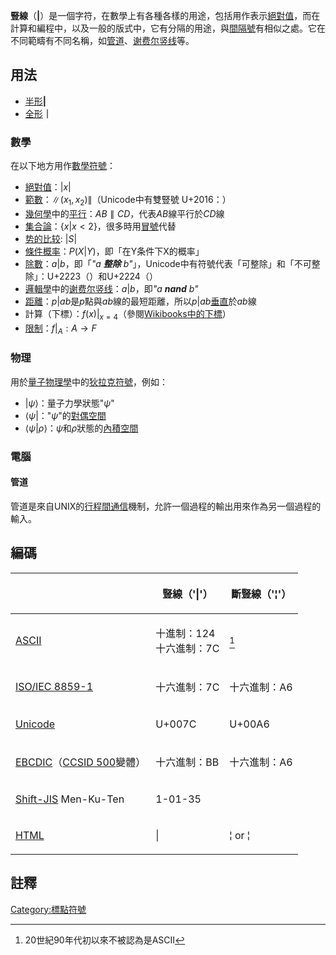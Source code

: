 {{標點符號|<nowiki>|</nowiki>}}
'''豎線'''（'''|'''）是一個字符，在數學上有各種各樣的用途，包括用作表示[[絕對值|絕對值]]，而在計算和編程中，以及一般的版式中，它有分隔的用途，與[[間隔號|間隔號]]有相似之處。它在不同範疇有不同名稱，如[[管道_(Unix)|管道]]、[[谢费尔竖线|谢费尔竖线]]等。

==用法==
* [[半形|半形]]'''|'''
* [[全形|全形]]'''｜'''

===數學===
在以下地方用作[[數學符號表|數學符號]]：
* [[絕對值|絕對值]]：<math>|x|</math>
* [[範數|範數]]：<math>\|(x_1,x_2)\|</math>（Unicode中有雙豎號 U+2016：{{Unicode|‖''x''‖}}）
* [[幾何學|幾何學]]中的[[平行|平行]]：<math>AB \parallel CD</math>，代表<math>AB</math>線平行於<math>CD</math>線
* [[集合論|集合論]]：<math>\{x|x<2\}</math>，很多時用[[冒號|冒號]]代替
* [[势的比较|势的比较]]: <math>|S|</math>
* [[條件概率|條件概率]]：<math>P(X|Y)</math>，即「在Y条件下X的概率」
* [[因數|除數]]：<math>a | b</math>，即「''"a '''整除''' b"''」，Unicode中有符號代表「可整除」和「不可整除」：U+2223（{{Unicode|∣}}）和U+2224（{{Unicode|∤}}）
* [[邏輯學|邏輯學]]中的[[谢费尔竖线|谢费尔竖线]]：<math>a|b</math>，即''"a '''nand''' b"''
* [[距離|距離]]：<math>p|ab</math>是<math>p</math>點與<math>ab</math>線的最短距離，所以<math>p|ab</math>[[垂直|垂直]]於<math>ab</math>線
* 計算（下標）：<math>f(x)|_{x=4}</math>（參閱[[wikibooks:LaTeX/Advanced_Mathematics#Subscripts_and_superscripts|Wikibooks中的下標]]）
* [[限制_(數學)|限制]]：<math>f|_{A}: A \to F</math>

===物理===
用於[[量子物理學|量子物理學]]中的[[狄拉克符號|狄拉克符號]]，例如：
* <math>|\psi\rangle</math>：量子力學狀態"<math>\psi</math>"
* <math>\langle\psi|</math>："<math>\psi</math>"的[[對偶空間|對偶空間]]
* <math>\langle\psi|\rho\rangle</math>：<math>\psi</math>和<math>\rho</math>狀態的[[內積空間|內積空間]]

===電腦===
====管道====
{{main|管道 (Unix)}}
管道是來自UNIX的[[行程間通信|行程間通信]]機制，允許一個過程的輸出用來作為另一個過程的輸入。

==編碼==
{| class="wikitable"
!
!豎線（'<nowiki>|</nowiki>'）
!斷豎線（'¦'）
|-
|[[ASCII|ASCII]]
|十進制：124<br>十六進制：7C
|<ref>20世紀90年代初以來不被認為是ASCII</ref>
|-
|[[ISO/IEC_8859-1|ISO/IEC 8859-1]]
|十六進制：7C
|十六進制：A6
|-
|[[Unicode|Unicode]]
|U+007C
|U+00A6
|-
|[[EBCDIC|EBCDIC]]（[[EBCDIC_500|CCSID 500]]變體）
|十六進制：BB
|十六進制：A6
|-
|[[Shift-JIS|Shift-JIS]] Men-Ku-Ten
|1-01-35
|
|-
| [[HTML|HTML]]
| &#124;
| &brvbar; or &#166;
|}

==註釋==
{{reflist}}

[[Category:標點符號|Category:標點符號]]